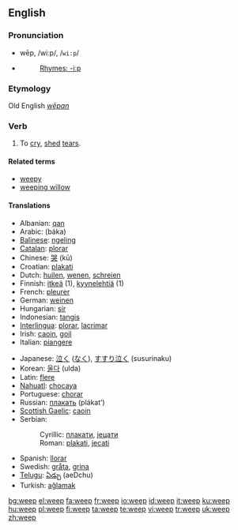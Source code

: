 ==English==

===Pronunciation===
* wēp, /wiːp/, /<tt>wi:p</tt>/
* {{audio|en-us-weep.ogg|Audio (US)}}
*: [[Rhymes:English:-iːp|Rhymes: -iːp]]

===Etymology===
Old English ''[[wēpan]]''

===Verb===
{{en-verb|weeps|weeping|wept|wept}}

# To [[cry]], [[shed]] [[tear]]s.

====Related terms====
* [[weepy]]
* [[weeping willow]]

====Translations====
{{top}}
* Albanian: [[qan]]
* Arabic: {{Arab|[[بكى]]}} (báka)
* [[Balinese]]: [[ngeling]]
* [[Catalan]]: [[plorar]]
* Chinese: [[哭]] (kū)
* Croatian: [[plakati]]
* Dutch: [[huilen]], [[wenen]], [[schreien]]
* Finnish: [[itkeä]] (1), [[kyynelehtiä]] (1)
* French: [[pleurer]]
* German: [[weinen]]
* Hungarian: [[sír]]
* Indonesian: [[tangis]]
* [[Interlingua]]: [[plorar]], [[lacrimar]]
* Irish: [[caoin]], [[goil]]
* Italian: [[piangere]]
{{mid}}
* Japanese: [[泣く]] ([[なく]]), [[すすり泣く]] (susurinaku)
* Korean: [[울다]] (ulda)
* Latin: [[flere]]
* [[Nahuatl]]: [[chocaya]]
* Portuguese: [[chorar]]
* Russian: [[плакать]] (plákat’)
* [[Scottish Gaelic]]: [[caoin#Scottish Gaelic|caoin]]
* Serbian:
*: Cyrillic: [[плакати]], [[јецати]]
*: Roman: [[plakati]], [[jecati]]
* Spanish: [[llorar]]
* Swedish: [[gråta]], [[grina]]
* [[Telugu]]: [[ఏడ్చు]] (aeDchu)
* Turkish: [[ağlamak]]
{{bottom}}

[[bg:weep]]
[[el:weep]]
[[fa:weep]]
[[fr:weep]]
[[io:weep]]
[[id:weep]]
[[it:weep]]
[[ku:weep]]
[[hu:weep]]
[[pl:weep]]
[[fi:weep]]
[[ta:weep]]
[[te:weep]]
[[vi:weep]]
[[tr:weep]]
[[uk:weep]]
[[zh:weep]]
